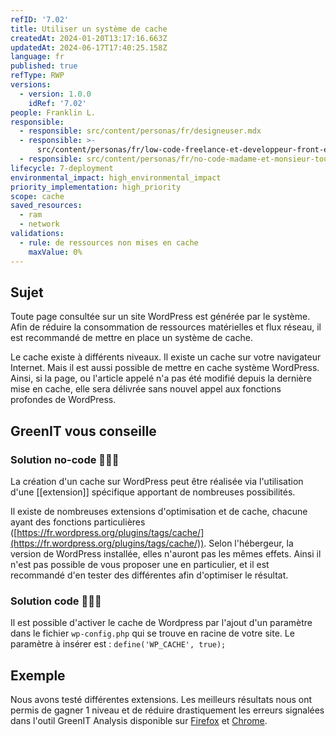 ```yaml
---
refID: '7.02'
title: Utiliser un système de cache
createdAt: 2024-01-20T13:17:16.663Z
updatedAt: 2024-06-17T17:40:25.158Z
language: fr
published: true
refType: RWP
versions:
  - version: 1.0.0
    idRef: '7.02'
people: Franklin L.
responsible:
  - responsible: src/content/personas/fr/designeuser.mdx
  - responsible: >-
      src/content/personas/fr/low-code-freelance-et-developpeur-front-end-d-agences.mdx
  - responsible: src/content/personas/fr/no-code-madame-et-monsieur-tout-le-monde.mdx
lifecycle: 7-deployment
environmental_impact: high_environmental_impact
priority_implementation: high_priority
scope: cache
saved_resources:
  - ram
  - network
validations:
  - rule: de ressources non mises en cache
    maxValue: 0%
---
```


## Sujet

Toute page consultée sur un site WordPress est générée par le système. Afin de réduire la consommation de ressources matérielles et flux réseau, il est recommandé de mettre en place un système de cache.

Le cache existe à différents niveaux. Il existe un cache sur votre navigateur Internet. Mais il est aussi possible de mettre en cache système WordPress. Ainsi, si la page, ou l'article appelé n'a pas été modifié depuis la dernière mise en cache, elle sera délivrée sans nouvel appel aux fonctions profondes de WordPress.

## GreenIT vous conseille

### Solution no-code 🌱🌱🌱

La création d'un cache sur WordPress peut être réalisée via l'utilisation d'une \[\[extension]] spécifique apportant de nombreuses possibilités.

Il existe de nombreuses extensions d'optimisation et de cache, chacune ayant des fonctions particulières ([https://fr.wordpress.org/plugins/tags/cache/](https://fr.wordpress.org/plugins/tags/cache/)). Selon l'hébergeur, la version de WordPress installée, elles n'auront pas les mêmes effets. Ainsi il n'est pas possible de vous proposer une en particulier, et il est recommandé d'en tester des différentes afin d'optimiser le résultat.

### Solution code 🌱🌱🌱

Il est possible d'activer le cache de Wordpress par l'ajout d'un paramètre dans le fichier `wp-config.php` qui se trouve en racine de votre site.
Le paramètre à insérer est :
`define('WP_CACHE', true);`

## Exemple

Nous avons testé différentes extensions.
Les meilleurs résultats nous ont permis de gagner 1 niveau et de réduire drastiquement les erreurs signalées dans l'outil GreenIT Analysis disponible sur [Firefox](https://addons.mozilla.org/fr/firefox/addon/greenit-analysis/) et [Chrome](https://chrome.google.com/webstore/detail/greenit-analysis/mofbfhffeklkbebfclfaiifefjflcpad?hl=fr).

<PositionableImage position="block" imgWidth="auto" zoomable={true} src="/deploy-vercel.gif" alt="alt" caption="captoin" />

